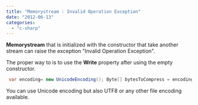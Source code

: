 ```yaml
---
title: "Memorystream : Invalid Operation Exception"
date: "2012-06-13"
categories: 
  - "c-sharp"
---
```


**Memorystream** that is initialized with the constructor that take another stream can raise the exception "Invalid Operation Exception".

The proper way to is to use the **Write** property after using the empty constructor.


```csharp
 var encoding= new UnicodeEncoding(); Byte[] bytesToCompress = encoding.GetBytes("Test123); var streamToCompress = new MemoryStream(); streamToCompress .Write(bytesToCompress, 0, bytesToCompress.Length); 
```

You can use Unicode encoding but also UTF8 or any other file encoding available.
